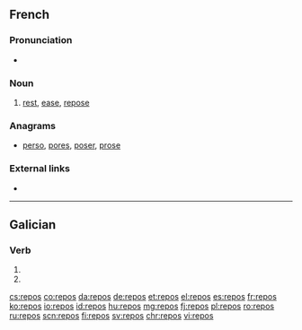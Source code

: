 ==French==

===Pronunciation===
* {{audio|Fr-repos.ogg|audio|lang=fr}}

===Noun===
{{fr-noun|m|-}}

# [[rest]], [[ease]], [[repose]]

===Anagrams===
* [[perso#French|perso]], [[pores#French|pores]], [[poser#French|poser]], [[prose#French|prose]]

===External links===
* {{R:TLFi}}

----

==Galician==

===Verb===
{{gl-verb-form}}

# {{inflection of|repoñer||2|s|pres|indc|lang=gl}}
# {{inflection of|repór||2|s|pres|indc|lang=gl}}

[[cs:repos]]
[[co:repos]]
[[da:repos]]
[[de:repos]]
[[et:repos]]
[[el:repos]]
[[es:repos]]
[[fr:repos]]
[[ko:repos]]
[[io:repos]]
[[id:repos]]
[[hu:repos]]
[[mg:repos]]
[[fj:repos]]
[[pl:repos]]
[[ro:repos]]
[[ru:repos]]
[[scn:repos]]
[[fi:repos]]
[[sv:repos]]
[[chr:repos]]
[[vi:repos]]